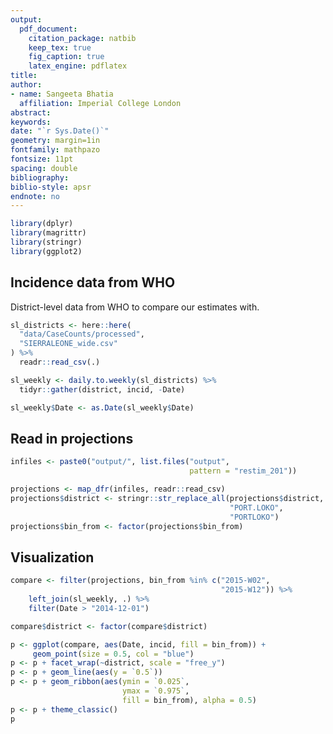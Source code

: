 ```yaml
---
output: 
  pdf_document:
    citation_package: natbib
    keep_tex: true
    fig_caption: true
    latex_engine: pdflatex
title: 
author:
- name: Sangeeta Bhatia
  affiliation: Imperial College London
abstract: 
keywords: 
date: "`r Sys.Date()`"
geometry: margin=1in
fontfamily: mathpazo
fontsize: 11pt
spacing: double
bibliography: 
biblio-style: apsr
endnote: no
---
```


```r
library(dplyr)
library(magrittr)
library(stringr)
library(ggplot2)
```

## Incidence data from WHO

District-level data from WHO to compare our estimates with.


```r

sl_districts <- here::here(
  "data/CaseCounts/processed",
  "SIERRALEONE_wide.csv"
) %>%
  readr::read_csv(.) 

sl_weekly <- daily.to.weekly(sl_districts) %>%
  tidyr::gather(district, incid, -Date)

sl_weekly$Date <- as.Date(sl_weekly$Date)
```

## Read in projections

```r
infiles <- paste0("output/", list.files("output",
                                        pattern = "restim_201"))

projections <- map_dfr(infiles, readr::read_csv)
projections$district <- stringr::str_replace_all(projections$district,
                                                 "PORT.LOKO",
                                                 "PORTLOKO")
projections$bin_from <- factor(projections$bin_from)
```

## Visualization

```r
compare <- filter(projections, bin_from %in% c("2015-W02",
                                               "2015-W12")) %>%
    left_join(sl_weekly, .) %>%
    filter(Date > "2014-12-01") 

compare$district <- factor(compare$district)

p <- ggplot(compare, aes(Date, incid, fill = bin_from)) +
     geom_point(size = 0.5, col = "blue")
p <- p + facet_wrap(~district, scale = "free_y")
p <- p + geom_line(aes(y = `0.5`))
p <- p + geom_ribbon(aes(ymin = `0.025`,
                         ymax = `0.975`,
                         fill = bin_from), alpha = 0.5)
p <- p + theme_classic()
p
```

